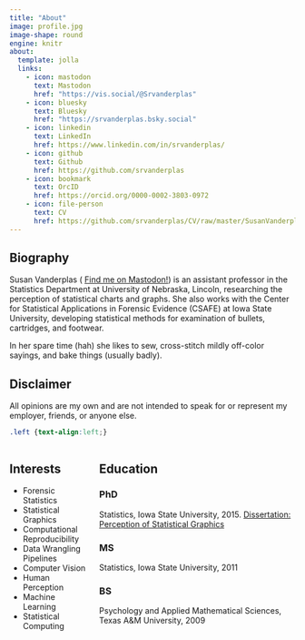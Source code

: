 ```yaml
---
title: "About"
image: profile.jpg
image-shape: round
engine: knitr
about:
  template: jolla
  links:
    - icon: mastodon
      text: Mastodon
      href: "https://vis.social/@Srvanderplas"
    - icon: bluesky
      text: Bluesky
      href: "https://srvanderplas.bsky.social"
    - icon: linkedin
      text: LinkedIn
      href: https://www.linkedin.com/in/srvanderplas/
    - icon: github
      text: Github
      href: https://github.com/srvanderplas
    - icon: bookmark
      text: OrcID
      href: https://orcid.org/0000-0002-3803-0972
    - icon: file-person
      text: CV
      href: https://github.com/srvanderplas/CV/raw/master/SusanVanderplas-CV.pdf
---
```


## Biography {.left}

Susan Vanderplas ( <a href="https://vis.social/@srvanderplas" rel="me">Find me on Mastodon!</a>) is an assistant professor in the Statistics Department at University of Nebraska, Lincoln, researching the perception of statistical charts and graphs. She also works with the Center for Statistical Applications in Forensic Evidence (CSAFE) at Iowa State University, developing statistical methods for examination of bullets, cartridges, and footwear. 

In her spare time (hah) she likes to sew, cross-stitch mildly off-color sayings, and bake things (usually badly). 

::: callout-warning
## Disclaimer

All opinions are my own and are not intended to speak for or represent my employer, friends, or anyone else. 
:::

```css
.left {text-align:left;}
```
::: columns

::: {.column .left}
## Interests
- Forensic Statistics
- Statistical Graphics
- Computational Reproducibility
- Data Wrangling Pipelines
- Computer Vision
- Human Perception
- Machine Learning
- Statistical Computing

:::
::: column
## Education

### PhD
Statistics, Iowa State University, 2015. [Dissertation: Perception of Statistical Graphics](https://github.com/srvanderplas/Dissertation/raw/master/SusanVanderplas-DissertationFinalVersion.pdf)

### MS
Statistics, Iowa State University, 2011

### BS
Psychology and Applied Mathematical Sciences, Texas A&M University, 2009

:::
:::
